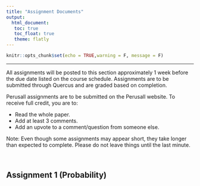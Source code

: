 ```yaml
---
title: "Assignment Documents"
output: 
  html_document:
   toc: true
   toc_float: true
   theme: flatly
---
```


```r
knitr::opts_chunk$set(echo = TRUE,warning = F, message = F)
```
******

All assignments will be posted to this section approximately 1 week before the due date listed on the course schedule.  Assignments are to be submitted through Quercus and are graded based on completion.  

Perusall assignments are to be submitted on the Perusall website.  To receive full credit, you are to:

* Read the whole paper.
* Add at least 3 comments.
* Add an upvote to a comment/question from someone else.

Note: Even though some assignments may appear short, they take longer than expected to complete. Please do not leave things until the last minute. 

<br>

## Assignment 1 (Probability)

